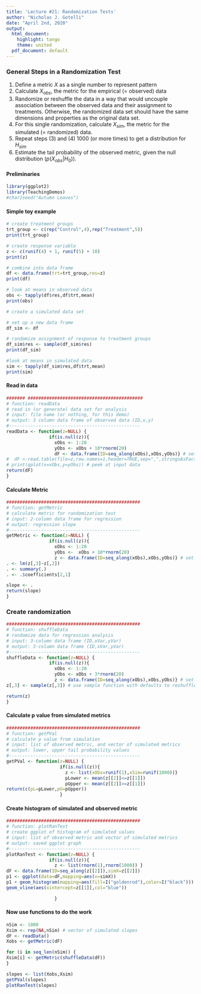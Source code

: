 ```yaml
---
title: 'Lecture #21: Randomization Tests'
author: "Nicholas J. Gotelli"
date: "April 2nd, 2020"
output:
  html_document:
    highlight: tango
    theme: united
  pdf_document: default
---
```

### General Steps in a Randomization Test
1. Define a metric $X$ as a single number to represent pattern
2. Calculate $X_{obs}$, the metric for the empirical (= observed) data
3. Randomize or reshuffle the data in a way that would uncouple association between the observed data and their assignment to treatments. Otherwise, the randomized data set should have the same dimensions and properties as the original data set.
4. For this single randomization, calculate $X_{sim}$, the metric for the simulated (= randomized) data.
5. Repeat steps (3) and (4) 1000 (or more times) to get a distribution for $H_{sim}$
6. Estimate the tail probability of the observed metric, given the null distribution $(p(X_{obs}|H_0))$.

#### Preliminaries
```r
library(ggplot2)
library(TeachingDemos)
#char2seed("Autumn Leaves")
```

#### Simple toy example
```r
# create treatment groups
trt_group <- c(rep("Control",4),rep("Treatment",5))
print(trt_group)

# create response variable
z <- c(runif(4) + 1, runif(5) + 10)
print(z)

# combine into data frame
df <- data.frame(trt=trt_group,res=z)
print(df)

# look at means in observed data
obs <- tapply(df$res,df$trt,mean)
print(obs)

# create a simulated data set

# set up a new data frame
df_sim <- df

# randomize assignment of response to treatment groups
df_sim$res <- sample(df_sim$res)
print(df_sim)

#look at means in simulated data
sim <- tapply(df_sim$res,df$trt,mean)
print(sim)
```
#### Read in data
```r

####### ###########################################
# function: readData
# read in (or generate) data set for analysis
# input: file name (or nothing, for this demo)
# output: 3 column data frame of observed data (ID,x,y)
#------------------------------------------------- 
readData <- function(z=NULL) {
                if(is.null(z)){
                  xObs <- 1:20
                  yObs <- xObs + 10*rnorm(20)
                  dF <- data.frame(ID=seq_along(xObs),xObs,yObs)} # set up data frame                 
#  dF <-read.table(file=z,row.names=1,header=TRUE,sep=",",stringsAsFactors=FALSE)
# print(qplot(x=xObs,y=yObs)) # peek at input data
return(dF)
}
```

#### Calculate Metric
```r

##################################################
# function: getMetric
# calculate metric for randomization test
# input: 2-column data frame for regression
# output: regression slope
#------------------------------------------------- 
getMetric <- function(z=NULL) {
                if(is.null(z)){
                  xObs <- 1:20
                  yObs <-  xObs + 10*rnorm(20)
                  z <- data.frame(ID=seq_along(xObs),xObs,yObs)} # set up data frame                 
. <- lm(z[,3]~z[,2])
. <- summary(.)
. <- .$coefficients[2,1]

slope <- .
return(slope)
}
```
### Create randomization
```r

##################################################
# function: shuffleData
# randomize data for regression analysis
# input: 3-column data frame (ID,xVar,yVar)
# output: 3-column data frame (ID,xVar,yVar)
#------------------------------------------------- 
shuffleData <- function(z=NULL) {
                if(is.null(z)){
                  xObs <- 1:20
                  yObs <- xObs + 3*rnorm(20)
                  z <- data.frame(ID=seq_along(xObs),xObs,yObs)} # set up data frame                 
z[,3] <- sample(z[,3]) # use sample function with defaults to reshuffle column

return(z)
}
```

#### Calculate p value from simulated metrics

```r
##################################################
# function: getPVal
# calculate p value from simulation
# input: list of observed metric, and vector of simulated metrics
# output: lower, upper tail probability values
#------------------------------------------------- 
getPVal <- function(z=NULL) {
                    if(is.null(z)){
                      z <- list(xObs=runif(1),xSim=runif(1000))}
                      pLower <- mean(z[[2]]<=z[[1]])
                      pUpper <- mean(z[[2]]>=z[[1]])
return(c(pL=pLower,pU=pUpper))
                    }
```
#### Create histogram of simulated and observed metric

```r
##################################################
# function: plotRanTest
# create ggplot of histogram of simulated values
# input: list of observed metric and vector of simulated metrics
# output: saved ggplot graph
#------------------------------------------------- 
plotRanTest <- function(z=NULL) {
                if(is.null(z)){
                  z <- list(rnorm(1),rnorm(1000)) }
dF <- data.frame(ID=seq_along(z[[2]]),simX=z[[2]])
p1 <- ggplot(data=dF,mapping=aes(x=simX))
p1 + geom_histogram(mapping=aes(fill=I("goldenrod"),color=I("black"))) +
geom_vline(aes(xintercept=z[[1]],col="blue")) 

                  }
```
#### Now use functions to do the work

```r
nSim <- 1000
Xsim <- rep(NA,nSim) # vector of simulated slopes
dF <- readData()
Xobs <- getMetric(dF)

for (i in seq_len(nSim)) {
Xsim[i] <- getMetric(shuffleData(dF))
}

slopes <- list(Xobs,Xsim)
getPVal(slopes)
plotRanTest(slopes)
```

